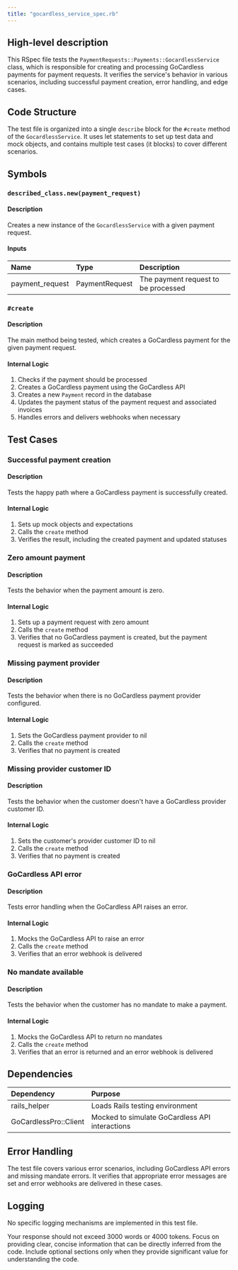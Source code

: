 ```yaml
---
title: "gocardless_service_spec.rb"
---
```


## High-level description
This RSpec file tests the `PaymentRequests::Payments::GocardlessService` class, which is responsible for creating and processing GoCardless payments for payment requests. It verifies the service's behavior in various scenarios, including successful payment creation, error handling, and edge cases.

## Code Structure
The test file is organized into a single `describe` block for the `#create` method of the `GocardlessService`. It uses let statements to set up test data and mock objects, and contains multiple test cases (it blocks) to cover different scenarios.

## Symbols

### `described_class.new(payment_request)`
#### Description
Creates a new instance of the `GocardlessService` with a given payment request.

#### Inputs
| Name | Type | Description |
|:-----|:-----|:------------|
| payment_request | PaymentRequest | The payment request to be processed |

### `#create`
#### Description
The main method being tested, which creates a GoCardless payment for the given payment request.

#### Internal Logic
1. Checks if the payment should be processed
2. Creates a GoCardless payment using the GoCardless API
3. Creates a new `Payment` record in the database
4. Updates the payment status of the payment request and associated invoices
5. Handles errors and delivers webhooks when necessary

## Test Cases

### Successful payment creation
#### Description
Tests the happy path where a GoCardless payment is successfully created.

#### Internal Logic
1. Sets up mock objects and expectations
2. Calls the `create` method
3. Verifies the result, including the created payment and updated statuses

### Zero amount payment
#### Description
Tests the behavior when the payment amount is zero.

#### Internal Logic
1. Sets up a payment request with zero amount
2. Calls the `create` method
3. Verifies that no GoCardless payment is created, but the payment request is marked as succeeded

### Missing payment provider
#### Description
Tests the behavior when there is no GoCardless payment provider configured.

#### Internal Logic
1. Sets the GoCardless payment provider to nil
2. Calls the `create` method
3. Verifies that no payment is created

### Missing provider customer ID
#### Description
Tests the behavior when the customer doesn't have a GoCardless provider customer ID.

#### Internal Logic
1. Sets the customer's provider customer ID to nil
2. Calls the `create` method
3. Verifies that no payment is created

### GoCardless API error
#### Description
Tests error handling when the GoCardless API raises an error.

#### Internal Logic
1. Mocks the GoCardless API to raise an error
2. Calls the `create` method
3. Verifies that an error webhook is delivered

### No mandate available
#### Description
Tests the behavior when the customer has no mandate to make a payment.

#### Internal Logic
1. Mocks the GoCardless API to return no mandates
2. Calls the `create` method
3. Verifies that an error is returned and an error webhook is delivered

## Dependencies
| Dependency | Purpose |
|:-----------|:--------|
| rails_helper | Loads Rails testing environment |
| GoCardlessPro::Client | Mocked to simulate GoCardless API interactions |

## Error Handling
The test file covers various error scenarios, including GoCardless API errors and missing mandate errors. It verifies that appropriate error messages are set and error webhooks are delivered in these cases.

## Logging
No specific logging mechanisms are implemented in this test file.

Your response should not exceed 3000 words or 4000 tokens. Focus on providing clear, concise information that can be directly inferred from the code. Include optional sections only when they provide significant value for understanding the code.